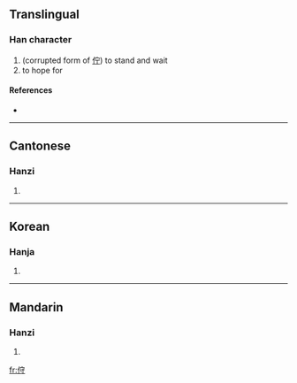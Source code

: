 ==Translingual==

===Han character===
{{Han char|rn=9|rad=人|as=06|sn=8|four=|canj=人十木戈 (OJDI)}}

# (corrupted form of [[佇]]) to stand and wait
# to hope for

====References====
* {{Han ref|kx=0102.230|hdz=10154.020|uh=344F|ud=13391}}

----

==Cantonese==

===Hanzi===
{{yue-hanzi|jyut=|y=chyu5, jyu2}}

# {{defn|Cantonese|sort=人06}}

----

==Korean==

===Hanja===
{{ko-hanja|hangeul=저|rv=jeo|mr=chŏ|y=ce|eumhun=우두커니|ehrv=udukeoni|ehmr=uduk'ŏni|ehy=wudwukeni}}

# {{defn|Korean|sort=人06}}

----

==Mandarin==

===Hanzi===
{{cmn-hanzi|pin=[[zhù]] ([[zhu4]])|wg=chu<sup>4</sup>}}

# {{defn|Mandarin|sort=人06}}

[[fr:㑏]]